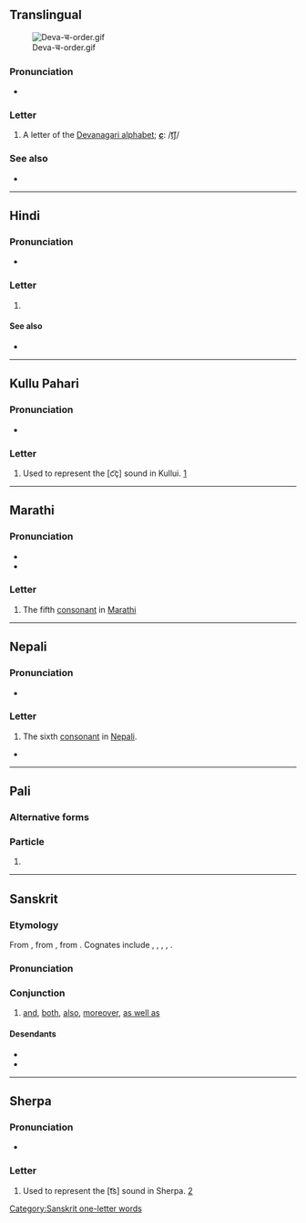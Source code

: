 {{character info}}
==Translingual==
[[File:Deva-च-order.gif|thumb]]

===Pronunciation===
* {{IPA|mul|/t͡ɕə/|/t͡ʃə/|/t͡sə/}}

===Letter===
{{mul-Deva|c}}

# A letter of the [[Devanagari alphabet]]; '''''[[c]]''''': /[[t͡ʃ]]/

===See also===
* {{list:Devanagari script letters/mul}}

----

==Hindi==

===Pronunciation===
* {{hi-IPA|च.}}

===Letter===
{{head|hi|letter}}

# {{n-g|the sixth [[consonant]] in [[Hindi]]}}

====See also====
* {{list:Devanagari script letters/hi}}

----

==Kullu Pahari==

===Pronunciation===
* {{IPA|kfx|[c͡ç]}}

===Letter===
{{head|kfx|letter|tr=c}}

# Used to represent the [c͡ç] sound in Kullui. [https://omniglot.com/writing/kullui.htm]

----

==Marathi==

===Pronunciation===
* {{IPA|mr|/t͡ɕə/|/t͡sə/}}
* {{audio|mr|LL-Q1571 (mar)-नंदिनी रानडे-च.wav|Audio}}

===Letter===
{{head|mr|letter|tr=ca, ċa}}

# The fifth [[consonant]] in [[Marathi]]

----

==Nepali==

===Pronunciation===
* {{ne-IPA}}

===Letter===
{{head|ne|letter}}

# The sixth [[consonant]] in [[Nepali]].

*

----

==Pali==

===Alternative forms===
{{pi-alt|Latn=ca}}

===Particle===
{{head|pi|particle}}

# {{pi-sc|Deva|ca}}

----

==Sanskrit==

===Etymology===
From {{inh|sa|inc-pro|*-ća}}, from {{inh|sa|iir-pro|*-ča}}, from {{inh|sa|ine-pro|*-kʷe||and}}. Cognates include {{cog|ae|𐬗𐬀}}, {{cog|peo|-𐎨𐎠|ts=cā}}, {{cog|la|-que}}, {{cog|grc|τε}}, {{cog|got|-𐌿𐌷}}.

===Pronunciation===
{{sa-IPA}}

===Conjunction===
{{head|sa|conjunction}}

# [[and]], [[both]], [[also]], [[moreover]], [[as well as]]
#: {{ux|sa|अविर् अश्वाश् '''च'''|tr=ávir áśvāś '''ca'''|the sheep '''and''' the horses}}

[[Category:Sanskrit one-letter words]]

====Desendants====
* {{desc|kls|že}}
* {{desc|pi|ca}}

----

==Sherpa==

===Pronunciation===
* {{xsr-IPA}}

===Letter===
{{head|xsr|letter}}

# Used to represent the [t͡s] sound in Sherpa. [https://omniglot.com/writing/sherpa.htm]
